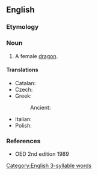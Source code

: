 ==English==

===Etymology===
{{suffix|en|dragon|ess}}

===Noun===
{{en-noun}}

# {{lb|en|rare|mostly|figurative}} A female [[dragon]].

====Translations====
{{trans-top|a female dragon}}
* Catalan: {{t+|ca|dragona|f}}
* Czech: {{t+|cs|dračice|f}}
* Greek:
*: Ancient: {{t|grc|δράκαινα|f}}
{{trans-mid}}
* Italian: {{t|it|dragonessa|f}}
* Polish: {{t+|pl|smoczyca|f}}
{{trans-bottom}}

===References===
* OED 2nd edition 1989

[[Category:English 3-syllable words]]